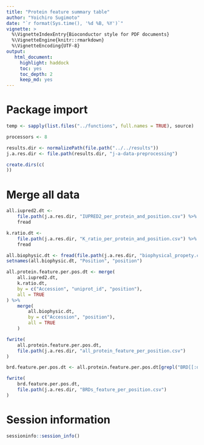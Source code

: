 ```yaml
---
title: "Protein feature summary table"
author: "Yoichiro Sugimoto"
date: "`r format(Sys.time(), '%d %B, %Y')`"
vignette: >
  %\VignetteIndexEntry{Bioconductor style for PDF documents}
  %\VignetteEngine{knitr::rmarkdown}
  %\VignetteEncoding{UTF-8}
output:
   html_document:
     highlight: haddock
     toc: yes
     toc_depth: 2
     keep_md: yes
---
```



# Package import


```r

temp <- sapply(list.files("../functions", full.names = TRUE), source)

processors <- 8

```


```r

results.dir <- normalizePath(file.path("../../results"))
j.a.res.dir <- file.path(results.dir, "j-a-data-preprocessing")

create.dirs(c(
))

```


# Merge all data


```r


all.iupred2.dt <- 
    file.path(j.a.res.dir, "IUPRED2_per_protein_and_position.csv") %>%
    fread

k.ratio.dt <- 
    file.path(j.a.res.dir, "K_ratio_per_protein_and_position.csv") %>%
    fread

all.biophysic.dt <- fread(file.path(j.a.res.dir, "biophysical_propety.csv"))
setnames(all.biophysic.dt, "Position", "position")

all.protein.feature.per.pos.dt <- merge(
    all.iupred2.dt,
    k.ratio.dt,
    by = c("Accession", "uniprot_id", "position"),
    all = TRUE
) %>%
    merge(
        all.biophysic.dt,
        by = c("Accession", "position"),
        all = TRUE
    )

fwrite(
    all.protein.feature.per.pos.dt,
    file.path(j.a.res.dir, "all_protein_feature_per_position.csv")
)

brd.feature.per.pos.dt <- all.protein.feature.per.pos.dt[grepl("BRD[[:digit:]]", Accession)]

fwrite(
    brd.feature.per.pos.dt,
    file.path(j.a.res.dir, "BRDs_feature_per_position.csv")
)


```



# Session information


```r

sessioninfo::session_info()


```
